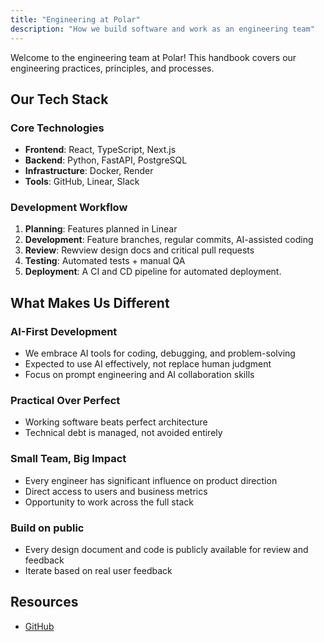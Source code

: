 ```yaml
---
title: "Engineering at Polar"
description: "How we build software and work as an engineering team"
---
```


Welcome to the engineering team at Polar! This handbook covers our engineering practices, principles, and processes.

## Our Tech Stack

### Core Technologies
- **Frontend**: React, TypeScript, Next.js
- **Backend**: Python, FastAPI, PostgreSQL
- **Infrastructure**: Docker, Render
- **Tools**: GitHub, Linear, Slack

### Development Workflow
1. **Planning**: Features planned in Linear
2. **Development**: Feature branches, regular commits, AI-assisted coding
3. **Review**: Rewview design docs and critical pull requests
4. **Testing**: Automated tests + manual QA
5. **Deployment**: A CI and CD pipeline for automated deployment.

## What Makes Us Different

### AI-First Development
- We embrace AI tools for coding, debugging, and problem-solving
- Expected to use AI effectively, not replace human judgment
- Focus on prompt engineering and AI collaboration skills

### Practical Over Perfect
- Working software beats perfect architecture
- Technical debt is managed, not avoided entirely

### Small Team, Big Impact
- Every engineer has significant influence on product direction
- Direct access to users and business metrics
- Opportunity to work across the full stack

### Build on public
- Every design document and code is publicly available for review and feedback
- Iterate based on real user feedback

## Resources

- [GitHub](https://github.com/polarsource)
